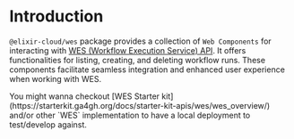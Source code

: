 
# Introduction

`@elixir-cloud/wes` package provides a collection of `Web Components` for interacting with
[WES (Workflow Execution Service) API](https://github.com/ga4gh/workflow-execution-service-schemas/blob/develop/openapi/workflow_execution_service.openapi.yaml). It offers functionalities for listing, creating, and deleting workflow runs. These components facilitate
seamless integration and enhanced user experience when working with WES.

<Callout type='info' emoji='🏃‍♀️'>
  You might wanna checkout [WES Starter
  kit](https://starterkit.ga4gh.org/docs/starter-kit-apis/wes/wes_overview/) and/or other `WES`
  implementation to have a local deployment to test/develop against.
</Callout>

